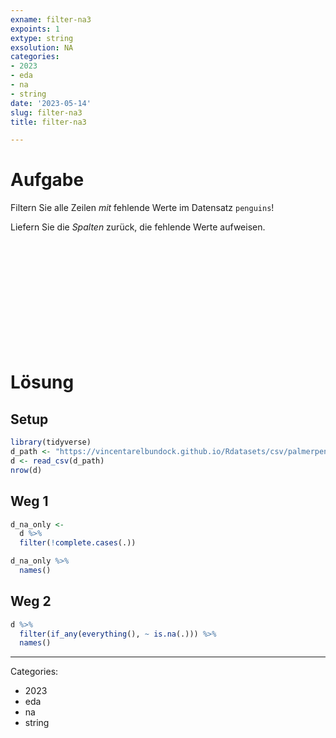 ```yaml
---
exname: filter-na3
expoints: 1
extype: string
exsolution: NA
categories:
- 2023
- eda
- na
- string
date: '2023-05-14'
slug: filter-na3
title: filter-na3

---
```









# Aufgabe

Filtern Sie alle Zeilen *mit* fehlende Werte im Datensatz `penguins`! 

Liefern Sie die *Spalten* zurück, die fehlende Werte aufweisen.




</br>
</br>
</br>
</br>
</br>
</br>
</br>
</br>
</br>
</br>

# Lösung

## Setup

```r
library(tidyverse)
d_path <- "https://vincentarelbundock.github.io/Rdatasets/csv/palmerpenguins/penguins.csv"
d <- read_csv(d_path)
nrow(d)
```


## Weg 1

```r
d_na_only <-
  d %>% 
  filter(!complete.cases(.)) 

d_na_only %>% 
  names()
```

## Weg 2

```r
d %>% 
  filter(if_any(everything(), ~ is.na(.))) %>% 
  names()
```





---

Categories: 

- 2023
- eda
- na
- string

